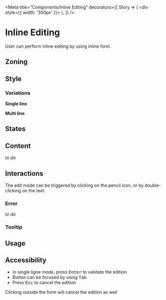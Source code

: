 
<Meta
	title="Components/Inline Editing"
	decorators={[
		Story => (
			<div style={{ width: '300px' }}>
				<Story />
			</div>
		),
	]}
/>

<FigmaLink href="https://www.figma.com/file/FaYIWpJeP6LwjWr78L8eAr/?node-id=58%3A0" />

# Inline Editing

User can perform inline editing by using inline form.

## Zoning

<FigmaImage
	src="https://www.figma.com/file/qc8oUSyVJM67gSsbTShftt/%F0%9F%93%90-Zoning?node-id=351%3A0"
	alt="zoning image for inline editing"
/>

## Style

### Variations

**Single line**

<Canvas>
	<Story name="Validated">
		<InlineEditing.Text defaultValue="Lorem Ipsum" />
	</Story>
</Canvas>

**Multi line**

<Canvas>
	<Story name="Enabled">
		<InlineEditing.Textarea defaultValue="Lorem ipsum dolor sit amet, consectetur adipiscing elit. Integer in massa velit. Duis vestibulum lectus id lacinia aliquam. Aliquam erat volutpat. Donec dignissim augue eu eros blandit faucibus eu quis nulla. In hac habitasse platea dictumst. Ut egestas viverra sem, et dictum elit lacinia interdum. Vivamus accumsan pulvinar faucibus. Donec vestibulum mauris vitae sem lacinia, eget fringilla leo efficitur. In hac habitasse platea dictumst. Nullam consectetur nunc quis tortor congue imperdiet. Ut lobortis suscipit enim, in aliquet sem viverra ut. Sed finibus ex elit, quis ultricies nulla tincidunt sit amet. Maecenas gravida diam ex, vel aliquam tortor elementum et. Duis vitae ligula tristique est iaculis consequat. Nullam in ipsum turpis. Cras aliquam tellus quis turpis convallis, ut faucibus quam tincidunt." />
	</Story>
</Canvas>

## States

<FigmaImage
	src="https://www.figma.com/file/FaYIWpJeP6LwjWr78L8eAr/Forms?node-id=163%3A622"
	alt="states image for inline editing"
/>

## Content

_to do_

## Interactions

The edit mode can be triggered by clicking on the pencil icon, or by double-clicking on the text.

### Error

_to do_

### Tooltip

<FigmaImage
	src="https://www.figma.com/file/FaYIWpJeP6LwjWr78L8eAr/Forms?node-id=227%3A99"
	alt="inline form tooltip on hover"
/>

## Usage

<Canvas>
	<Story name="default">
		<InlineEditing.Text label="Crawler name" defaultValue="Lorem ipsum dolor sit amet" />
	</Story>
	<Story name="Multiline test">
		<InlineEditing.Textarea label="Crawler name" defaultValue="Lorem ipsum dolor sit amet" />
	</Story>
	<Story name="with an ellipsis">
		<InlineEditing.Text
			label="Crawler name"
			defaultValue="Lorem ipsum dolor sit amet, consectetur adipiscing elit. Morbi nulla augue, fermentum ac scelerisque quis, aliquet et arcu. Nullam quis sem pulvinar, venenatis nunc vel, lobortis libero"
		/>
	</Story>
	<Story name="with an ellipsis">
		<InlineEditing.Textarea
			label="Crawler name"
			defaultValue="Lorem ipsum dolor sit amet, consectetur adipiscing elit. Morbi nulla augue, fermentum ac scelerisque quis, aliquet et arcu. Nullam quis sem pulvinar, venenatis nunc vel, lobortis libero"
		/>
	</Story>
	<Story name="as H3">
		<InlineEditing.Text label="AS H3 Crawler name" defaultValue="Lorem ipsum dolor sit amet" renderValueAs="h3" />
	</Story>
	<Story name="in loading mode">
		<InlineEditing.Text label="Crawler name" defaultValue="Lorem ipsum dolor sit amet" loading />
	</Story>
</Canvas>

## Accessibility

- In single ligne mode, press <kbd>Enter</kbd> to validate the edition
- Button can be focused by using <kbd>Tab</kbd>
- Press <kbd>Esc</kbd> to cancel the edition

Clicking outside the form will cancel the edition as well
